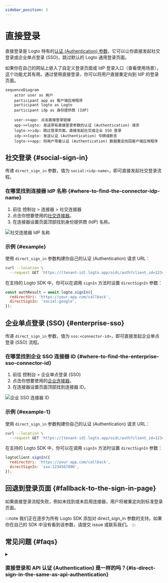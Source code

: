 ```yaml
---
sidebar_position: 3
---
```


# 直接登录

直接登录是 Logto 特有的[认证 (Authentication) 参数](/end-user-flows/authentication-parameters)，它可以让你直接发起社交登录或企业单点登录 (SSO)，跳过默认的 Logto 通用登录页面。

如果你在自己的网站上嵌入了自定义登录页面或 IdP 登录入口（查看使用场景），这个功能尤其有用。通过使用直接登录，你可以将用户直接重定向到 IdP 的登录页面。

```mermaid
sequenceDiagram
    actor user as 用户
    participant app as 客户端应用程序
    participant logto as Logto
    participant idp as 身份提供商 (IdP)

    user->>app: 点击直接登录链接
    app->>logto: 发送带有直接登录参数的认证 (Authentication) 请求
    logto->>idp: 跳过登录页面，直接发起社交或企业 SSO 登录
    idp->>logto: 发送认证 (Authentication) 令牌或断言
    logto->>app: 将用户带着认证 (Authentication) 数据重定向回客户端应用程序
```

## 社交登录 \{#social-sign-in}

传递 `direct_sign_in` 参数，值为 `social:<idp-name>`，即可直接发起社交登录流程。

### 在哪里找到连接器 IdP 名称 \{#where-to-find-the-connector-idp-name}

1. 前往 <CloudLink to="/connectors/social">控制台 > 连接器 > 社交连接器</CloudLink>
2. 点击你想要使用的[社交连接器](/connectors/social-connectors)。
3. 在连接器设置页面顶部找到身份提供商 (IdP) 名称。

<img src="/img/assets/direct-sign-in-social-name.png" alt="社交连接器 IdP 名称" />

### 示例 \{#example}

使用 `direct_sign_in` 参数构建你自己的认证 (Authentication) 请求 URL：

```sh
curl --location \
  --request GET 'https://[tenant-id].logto.app/oidc/auth?client_id=1234567890&...&direct_sign_in=social:google'
```

在支持的 Logto SDK 中，你可以在调用 `signIn` 方法时设置 `directSignIn` 参数：

```javascript
const authResult = await logto.signIn({
  redirectUri: 'https://your-app.com/callback',
  directSignIn: 'social:google',
});
```

## 企业单点登录 (SSO) \{#enterprise-sso}

传递 `direct_sign_in` 参数，值为 `sso:<connector-id>`，即可直接发起企业单点登录 (SSO) 流程。

### 在哪里找到企业 SSO 连接器 ID \{#where-to-find-the-enterprise-sso-connector-id}

1. 前往 <CloudLink to="/enterprise-sso">控制台 > 企业单点登录 (SSO)</CloudLink>
2. 点击你想要使用的[企业连接器](/connectors/enterprise-connectors)。
3. 在连接器设置页面顶部找到连接器 ID。

<img src="/img/assets/direct-sign-in-enterprise-sso.png" alt="企业 SSO 连接器 ID" />

### 示例 \{#example-1}

使用 `direct_sign_in` 参数构建你自己的认证 (Authentication) 请求 URL：

```sh
curl --location \
  --request GET 'https://[tenant-id].logto.app/oidc/auth?client_id=1234567890&...&direct_sign_in=sso:1234567890'
```

在支持的 Logto SDK 中，你可以在调用 `signIn` 方法时设置 `directSignIn` 参数：

```javascript
logtoClient.signIn({
  redirectUri: 'https://your-app.com/callback',
  directSignIn: 'sso:1234567890',
});
```

## 回退到登录页面 \{#fallback-to-the-sign-in-page}

如果直接登录流程失败，例如未找到或未启用连接器，用户将被重定向到标准登录页面。

:::note
我们正在逐步为所有 Logto SDK 添加对 direct_sign_in 参数的支持。如果你在自己的 SDK 中没有看到该参数，请提交 issue 或联系我们。
:::

## 常见问题 \{#faqs}

<details>
  <summary>

### 直接登录和 API 认证 (Authentication) 是一样的吗？\{#is-direct-sign-in-the-same-as-api-authentication}

</summary>

不是，直接登录是一个用户流程参数，可以让你跳过默认的 Logto 登录页面，直接将用户重定向到社交或企业 SSO 提供商的登录页面。与基于 API 的认证 (Authentication) 不同，用户仍然需要首先被重定向到 Logto 认证 (Authentication) 端点以启动登录流程。

</details>
